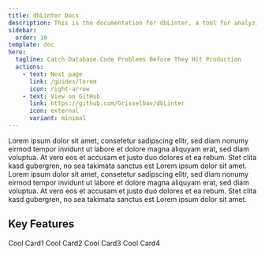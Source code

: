 ```yaml
---
title: dbLinter Docs
description: This is the documentation for dbLinter, a tool for analyzing and improving database code quality.
sidebar:
  order: 10
template: doc
hero:
  tagline: Catch Database Code Problems Before They Hit Production
  actions:
    - text: Next page
      link: /guides/lorem
      icon: right-arrow
    - text: View on GitHub
      link: https://github.com/Grisselbav/dbLinter
      icon: external
      variant: minimal
---
```


Lorem ipsum dolor sit amet, consetetur sadipscing elitr, sed diam nonumy eirmod tempor invidunt ut labore et dolore magna aliquyam erat, sed diam voluptua. At vero eos et accusam et justo duo dolores et ea rebum. Stet clita kasd gubergren, no sea takimata sanctus est Lorem ipsum dolor sit amet. Lorem ipsum dolor sit amet, consetetur sadipscing elitr, sed diam nonumy eirmod tempor invidunt ut labore et dolore magna aliquyam erat, sed diam voluptua. At vero eos et accusam et justo duo dolores et ea rebum. Stet clita kasd gubergren, no sea takimata sanctus est Lorem ipsum dolor sit amet.

## Key Features


<CardGrid>
  <Card title="Title" icon="rocket">
    Cool Card1
  </Card>
  <Card title="Title" icon="puzzle">
    Cool Card2
  </Card>
  <Card title="Title" icon="seti:json">
    Cool Card3
  </Card>
  <Card title="Title" icon="seti:db">
    Cool Card4
  </Card>
</CardGrid>
